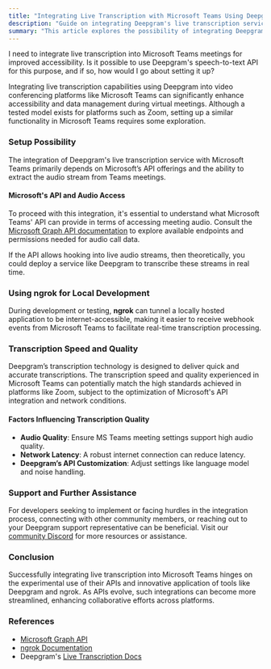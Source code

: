 ```yaml
---
title: "Integrating Live Transcription with Microsoft Teams Using Deepgram"
description: "Guide on integrating Deepgram's live transcription service with Microsoft Teams for enhanced accessibility."
summary: "This article explores the possibility of integrating Deepgram's live transcription capabilities into Microsoft Teams meetings. It provides insights into leveraging Microsoft's APIs and extracting audio streams for seamless transcription during virtual meetings."
---
```


<CommunityQuestion>I need to integrate live transcription into Microsoft Teams meetings for improved accessibility. Is it possible to use Deepgram's speech-to-text API for this purpose, and if so, how would I go about setting it up?</CommunityQuestion>

Integrating live transcription capabilities using Deepgram into video conferencing platforms like Microsoft Teams can significantly enhance accessibility and data management during virtual meetings. Although a tested model exists for platforms such as Zoom, setting up a similar functionality in Microsoft Teams requires some exploration.

### Setup Possibility

The integration of Deepgram's live transcription service with Microsoft Teams primarily depends on Microsoft’s API offerings and the ability to extract the audio stream from Teams meetings.

#### Microsoft's API and Audio Access

To proceed with this integration, it's essential to understand what Microsoft Teams' API can provide in terms of accessing meeting audio. Consult the [Microsoft Graph API documentation](https://docs.microsoft.com/en-us/graph/teams-concept-overview) to explore available endpoints and permissions needed for audio call data.

If the API allows hooking into live audio streams, then theoretically, you could deploy a service like Deepgram to transcribe these streams in real time.

### Using ngrok for Local Development

During development or testing, **ngrok** can tunnel a locally hosted application to be internet-accessible, making it easier to receive webhook events from Microsoft Teams to facilitate real-time transcription processing.

### Transcription Speed and Quality

Deepgram’s transcription technology is designed to deliver quick and accurate transcriptions. The transcription speed and quality experienced in Microsoft Teams can potentially match the high standards achieved in platforms like Zoom, subject to the optimization of Microsoft's API integration and network conditions.

#### Factors Influencing Transcription Quality

- **Audio Quality**: Ensure MS Teams meeting settings support high audio quality.
- **Network Latency**: A robust internet connection can reduce latency.
- **Deepgram’s API Customization**: Adjust settings like language model and noise handling.

### Support and Further Assistance

For developers seeking to implement or facing hurdles in the integration process, connecting with other community members, or reaching out to your Deepgram support representative can be beneficial. Visit our [community Discord](https://discord.gg/deepgram) for more resources or assistance.

### Conclusion

Successfully integrating live transcription into Microsoft Teams hinges on the experimental use of their APIs and innovative application of tools like Deepgram and ngrok. As APIs evolve, such integrations can become more streamlined, enhancing collaborative efforts across platforms.

### References

- [Microsoft Graph API](https://docs.microsoft.com/en-us/graph/teams-concept-overview)  
- [ngrok Documentation](https://ngrok.com/docs)  
- Deepgram's [Live Transcription Docs](https://developers.deepgram.com/docs/getting-started-with-live-streaming-audio)